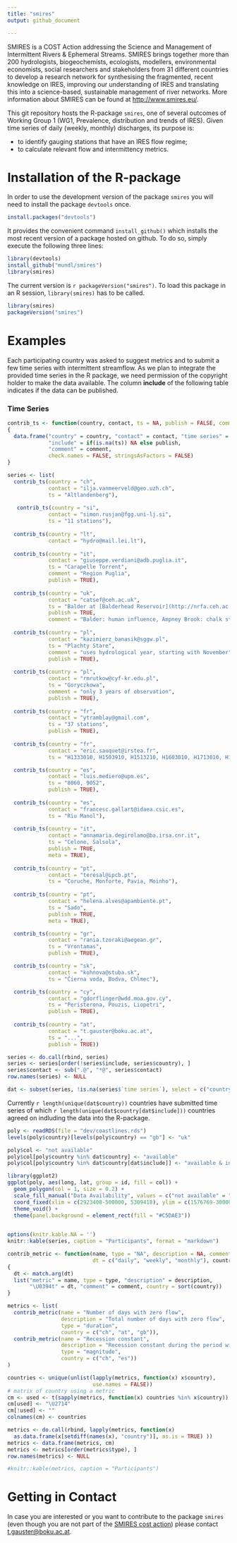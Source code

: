 ```yaml
---
title: "smires"
output: github_document

---
```


SMIRES is a COST Action addressing the Science and Management of Intermittent Rivers & Ephemeral Streams. SMIRES brings together more than 200 hydrologists, biogeochemists, ecologists, modellers, environmental economists, social researchers and stakeholders from 31 different countries to develop a research network for synthesising the fragmented, recent knowledge on IRES, improving our understanding of IRES and translating this into a science-based, sustainable management of river networks. More information about SMIRES can be found at <http://www.smires.eu/>. 

This git repository hosts the R-package `smires`, one of several outcomes of Working Group 1 (WG1, Prevalence, distribution and trends of IRES). Given time series of daily (weekly, monthly) discharges, its purpose is:


* to identify gauging stations that have an IRES flow regime;
* to calculate relevant flow and intermittency metrics.

# Installation of the R-package

In order to use the development version of the package `smires`  you will need to install the package `devtools` once. 

``` r
install.packages("devtools")
```


It provides the convenient command `install_github()` which installs the most recent version of a package hosted on github. To do so, simply execute the following three lines:
``` r
library(devtools)
install_github("mundl/smires")
library(smires)
```

The current version is ``r packageVersion("smires")``. To load this package in an R session, `library(smires)` has to be called. 
``` r
library(smires)
packageVersion("smires")
```

# Examples

Each participating country was asked to suggest metrics and to submit a few time series with intermittent streamflow. As we plan to integrate the provided time series in the R package, we need permission of the copyright holder to make the data available. The column **include** of the following table indicates if the data can be published. 


### Time Series 

```r

contrib_ts <- function(country, contact, ts = NA, publish = FALSE, comment = NA, meta = FALSE)
{
  data.frame("country" = country, "contact" = contact, "time series" = ts,
             "include" = if(is.na(ts)) NA else publish,
             "comment" = comment,
             check.names = FALSE, stringsAsFactors = FALSE)
}

series <- list(
  contrib_ts(country = "ch",
             contact = "ilja.vanmeerveld@geo.uzh.ch",
             ts = "Altlandenberg"),
  
   contrib_ts(country = "si",
             contact = "simon.rusjan@fgg.uni-lj.si",
             ts = "11 stations"),
  
  contrib_ts(country = "lt",
             contact = "hydro@mail.lei.lt"),
  
  contrib_ts(country = "it",
             contact = "giuseppe.verdiani@adb.puglia.it",
             ts = "Carapelle Torrent",
             comment = "Region Puglia",
             publish = TRUE),
  
  contrib_ts(country = "uk",
             contact = "catsef@ceh.ac.uk",
             ts = "Balder at [Balderhead Reservoir](http://nrfa.ceh.ac.uk/data/station/info/25022), Ampney Brook at [Ampney St Peter](http://nrfa.ceh.ac.uk/data/station/info/39099)",
             publish = TRUE,
             comment = "Balder: human influence, Ampney Brook: chalk stream that dries naturally"), 
  
  contrib_ts(country = "pl",
             contact = "kazimierz_banasik@sggw.pl",
             ts = "Plachty Stare",
             comment = "uses hydrological year, starting with November", 
             publish = TRUE),  
  
  contrib_ts(country = "pl",
             contact = "rmrutkow@cyf-kr.edu.pl",
             ts = "Goryczkowa",
             comment = "only 3 years of observation",
             publish = TRUE),
  
  contrib_ts(country = "fr", 
             contact = "ytramblay@gmail.com",
             ts = "37 stations",
             publish = TRUE),  
  
  contrib_ts(country = "fr", 
             contact = "eric.sauquet@irstea.fr",
             ts = "H1333010, H1503910, H1513210, H1603010, H1713010, H1932020"),

  contrib_ts(country = "es", 
             contact = "luis.mediero@upm.es",
             ts = "8060, 9052",
             publish = TRUE),
  
  contrib_ts(country = "es", 
             contact = "francesc.gallart@idaea.csic.es",
             ts = "Riu Manol"),
  
  contrib_ts(country = "it", 
             contact = "annamaria.degirolamo@ba.irsa.cnr.it",
             ts = "Celone, Salsola", 
             publish = TRUE,
             meta = TRUE),
  
  contrib_ts(country = "pt", 
             contact = "teresal@ipcb.pt",
             ts = "Coruche, Monforte, Pavia, Moinho"),  
  
  contrib_ts(country = "pt", 
             contact = "helena.alves@apambiente.pt",
             ts = "Sado",
             publish = TRUE, 
             meta = TRUE),

  contrib_ts(country = "gr", 
             contact = "rania.tzoraki@aegean.gr",
             ts = "Vrontamas",
             publish = TRUE),

  contrib_ts(country = "sk", 
             contact = "kohnova@stuba.sk",
             ts = "Čierna voda, Bodva, Chlmec"),

  contrib_ts(country = "cy", 
             contact = "gdorflinger@wdd.moa.gov.cy",
             ts = "Peristerona, Pouzis, Liopetri",
             publish = TRUE),
  
  contrib_ts(country = "at", 
             contact = "t.gauster@boku.ac.at",
             ts = "...",
             publish = TRUE))

series <- do.call(rbind, series)
series <- series[order(!series$include, series$country), ]
series$contact <- sub(".@", "*@", series$contact)
row.names(series) <- NULL

dat <- subset(series, !is.na(series$`time series`), select = c("country", "include"))
```

Currently ``r length(unique(dat$country))`` countries have submitted time series of which  ``r length(unique(dat$country[dat$include]))`` countries agreed on indluding the data into the R-package.

```r
poly <- readRDS(file = "dev/coastlines.rds")
levels(poly$country)[levels(poly$country) == "gb"] <- "uk"

poly$col <- "not available"
poly$col[poly$country %in% dat$country] <- "available"
poly$col[poly$country %in% dat$country[dat$include]] <- "available & included"

library(ggplot2)
ggplot(poly, aes(long, lat, group = id, fill = col)) + 
  geom_polygon(col = 1, size = 0.2) +
  scale_fill_manual("Data Availability", values = c("not available" = "white", "available" = "grey80", "available & included" = "grey60")) + 
  coord_fixed(xlim = c(2923408-500000, 5309418), ylim = c(1576769-300000, 4855870 - 700000)) + 
  theme_void() +
  theme(panel.background = element_rect(fill = "#C5DAE3"))
  
```


```r
options(knitr.kable.NA = '')
knitr::kable(series, caption = "Participants", format = "markdown")
```

<!--### Metrics -->


```r

contrib_metric <- function(name, type = "NA", description = NA, comment = NA, 
                           dt = c("daily", "weekly", "monthly"), country)
{
  dt <- match.arg(dt)
  list("metric" = name, type = type, "description" = description,
       "\U0394t" = dt, "comment" = comment, country = sort(country))
}

metrics <- list(
  contrib_metric(name = "Number of days with zero flow",
                 description = "Total number of days with zero flow", 
                 type = "duration",
                 country = c("ch", "at", "gb")),
  contrib_metric(name = "Recession constant",
                 description = "Recession constant during the period with the lowest flow or slope of the flow duration curve", 
                 type = "magnitude",
                 country = c("ch", "es"))
)

countries <- unique(unlist(lapply(metrics, function(x) x$country), 
                           use.names = FALSE))
# matrix of country using a metric
cm <- used <- t(sapply(metrics, function(x) countries %in% x$country))
cm[used] <- "\U2714"
cm[!used] <- ""
colnames(cm) <- countries

metrics <- do.call(rbind, lapply(metrics, function(x) 
  as.data.frame(x[setdiff(names(x), "country")], as.is = TRUE) ))
metrics <- data.frame(metrics, cm)
metrics <- metrics[order(metrics$type), ]
row.names(metrics) <- NULL

#knitr::kable(metrics, caption = "Participants")
```




# Getting in Contact
In case you are interested or you want to contribute to the package `smires` (even though you are not part of the [SMIRES cost action](http://www.smires.eu/)) please contact <t.gauster@boku.ac.at>. 
